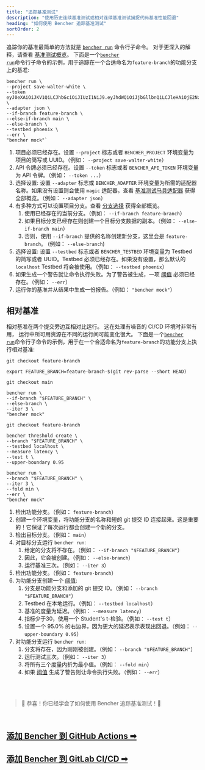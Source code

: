 ```yaml
---
title: "追踪基准测试"
description: "使用历史连续基准测试或相对连续基准测试捕捉代码基准性能回退"
heading: "如何使用 Bencher 追踪基准测试"
sortOrder: 2
---
```


追踪你的基准最简单的方法就是 <code><a href="/zh/docs/explanation/bencher-run/">bencher run</a></code> 命令行子命令。
对于更深入的解释，请查看 [基准测试概览](/zh/docs/explanation/benchmarking/)。
下面是一个<code><a href="/zh/docs/explanation/bencher-run/">bencher run</a></code>命令行子命令的示例，用于追踪在一个合适命名为`feature-branch`的功能分支上的基准:

```
bencher run \
--project save-walter-white \
--token eyJ0eXAiOiJKV1QiLCJhbGciOiJIUzI1NiJ9.eyJhdWQiOiJjbGllbnQiLCJleHAiOjE2NzQwNjA3NTAsImlhdCI6MTY3MTQ2ODc1MCwiaXNzIjoiYmVuY2hlci5kZXYiLCJzdWIiOiJzYXVsQGJldHRlcmNhbGxzYXVsLmNvbSIsIm9yZyI6bnVsbH0.CABcvWlPobAHs7wsdR6wX5p0R2jaCd7RmpsnMp5pwEc \
--adapter json \
--if-branch feature-branch \
--else-if-branch main \
--else-branch \
--testbed phoenix \
--err \
"bencher mock"`
```

1. 项目必须已经存在。设置 `--project` 标志或者 `BENCHER_PROJECT` 环境变量为项目的简写或 UUID。（例如： `--project save-walter-white`）
1. API 令牌必须已经存在。设置 `--token` 标志或者 `BENCHER_API_TOKEN` 环境变量为 API 令牌。（例如： `--token ...`）
1. 选择设置: 设置 `--adapter` 标志或 `BENCHER_ADAPTER` 环境变量为所需的适配器名称。如果没有设置则会使用 `magic` 适配器。查看 [基准测试马具适配器](/zh/docs/explanation/adapters/) 获得全部概览。（例如： `--adapter json`）
1. 有多种方式可以设置项目分支。查看 [分支选择](/zh/docs/explanation/branch-selection/) 获得全部概览。
    1. 使用已经存在的当前分支。（例如： `--if-branch feature-branch`）
    1. 如果目标分支已经存在则创建一个目标分支数据的副本。（例如： `--else-if-branch main`）
    1. 否则，使用 `--if-branch` 提供的名称创建新分支，这里会是 `feature-branch`。 (例如： `--else-branch`)
1. 选择设置: 设置 `--testbed` 标志或者 `BENCHER_TESTBED` 环境变量为 Testbed 的简写或者 UUID。Testbed 必须已经存在。如果没有设置，那么默认的 `localhost` Testbed 将会被使用。（例如： `--testbed phoenix`）
1. 如果生成一个警告就让命令执行失败。为了警告被生成，一项 [阈值](/zh/docs/explanation/thresholds/) 必须已经存在。（例如： `--err`）
1. 运行你的基准并从结果中生成一份报告。（例如： `"bencher mock"`）

## 相对基准

相对基准在两个提交旁边互相对比运行。
这在处理有噪音的 CI/CD 环境时非常有用，
运行中所可用资源在不同的运行间可能变化很大。
下面是一个<code><a href="/zh/docs/explanation/bencher-run/">bencher run</a></code>命令行子命令的示例，用于在一个合适命名为`feature-branch`的功能分支上执行相对基准:

```
git checkout feature-branch

export FEATURE_BRANCH=feature-branch-$(git rev-parse --short HEAD)

git checkout main

bencher run \
--if-branch "$FEATURE_BRANCH" \
--else-branch \
--iter 3 \
"bencher mock"

git checkout feature-branch

bencher threshold create \
--branch "$FEATURE_BRANCH" \
--testbed localhost \
--measure latency \
--test t \
--upper-boundary 0.95

bencher run \
--branch "$FEATURE_BRANCH" \
--iter 3 \
--fold min \
--err \
"bencher mock"
```

1. 检出功能分支。（例如： `feature-branch`）
1. 创建一个环境变量，将功能分支的名称和短的 git 提交 ID 连接起来。这是重要的！它保证了每次运行都会创建一个新的分支。
1. 检出目标分支。（例如： `main`）
1. 对目标分支运行 `bencher run`:
    1. 给定的分支将不存在。（例如： `--if-branch "$FEATURE_BRANCH"`）
    1. 因此，它会被创建。（例如： `--else-branch`）
    1. 运行基准三次。（例如： `--iter 3`）
1. 检出功能分支。（例如： `feature-branch`）
1. 为功能分支创建一个 [阈值](/zh/docs/explanation/thresholds/):
    1. 分支是功能分支和添加的 git 提交 ID。（例如： `--branch "$FEATURE_BRANCH"`）
    1. Testbed 在本地运行。（例如： `--testbed localhost`）
    1. 基准的度量为延迟。（例如： `--measure latency`）
    1. 指标少于30，使用一个 Student's t-检验。（例如： `--test t`）
    1. 设置一个 95.0% 的右边界，因为更大的延迟表示表现出回退。（例如： `--upper-boundary 0.95`）
1. 对功能分支运行 `bencher run`:
    1. 分支将存在，因为刚刚被创建。（例如： `--branch "$FEATURE_BRANCH"`）
    1. 运行测试三次。（例如： `--iter 3`）
    1. 将所有三个度量内折为最小值。（例如： `--fold min`）
    1. 如果 [阈值](/zh/docs/explanation/thresholds/) 生成了警告则让命令执行失败。（例如： `--err`）

<br/>
<br/>

> 🐰 恭喜！你已经学会了如何使用 Bencher 追踪基准测试！🎉

<br/>

<h2><a href="/zh/docs/how-to/github-actions/">添加 Bencher 到 GitHub Actions ➡</a></h2>
<h2><a href="/zh/docs/how-to/gitlab-ci-cd/">添加 Bencher 到 GitLab CI/CD ➡</a></h2>